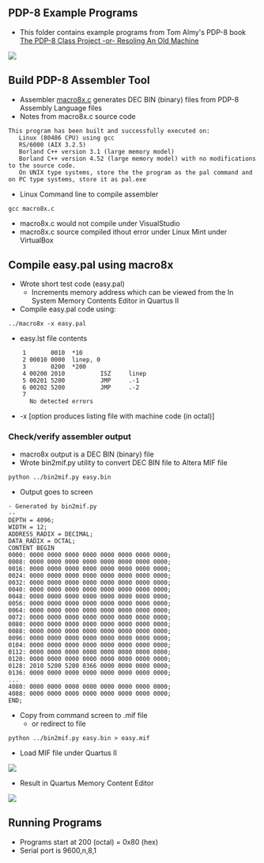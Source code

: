 == PDP-8 Example Programs ==

* This folder contains example programs from Tom Almy's PDP-8 book [https://www.amazon.com/PDP-8-Class-Project-Resoling-Machine-ebook/dp/B07KY5RCJ7/ref=sr_1_1?dchild=1&keywords=tom+almy+pdp-8&qid=1615991822&sr=8-1 The PDP-8 Class Project -or- Resoling An Old Machine]

<img src="https://raw.githubusercontent.com/douggilliland/Retro-Computers/master/PDP-8/PDP8_Book(Almy)/Almy_Book_Cover.png"></img>

== Build PDP-8 Assembler Tool ==

* Assembler [https://github.com/douggilliland/Linux-68k/blob/master/pdp8/macro8x.c macro8x.c] generates DEC BIN (binary) files from PDP-8 Assembly Language files
* Notes from macro8x.c source code
<pre>
This program has been built and successfully executed on:
   Linux (80486 CPU) using gcc
   RS/6000 (AIX 3.2.5)
   Borland C++ version 3.1 (large memory model)
   Borland C++ version 4.52 (large memory model) with no modifications to the source code.
   On UNIX type systems, store the the program as the pal command and on PC type systems, store it as pal.exe
</pre>
* Linux Command line to compile assembler
<pre>
gcc macro8x.c
</pre>

* macro8x.c would not compile under VisualStudio
* macro8x.c source compiled ithout error under Linux Mint under VirtualBox

== Compile easy.pal using macro8x ==

* Wrote short test code (easy.pal)
** Increments memory address which can be viewed from the In System Memory Contents Editor in Quartus II
* Compile easy.pal code using:
<pre>
../macro8x -x easy.pal

</pre>
* easy.lst file contents
<pre>
    1       0010  *10
    2 00010 0000  linep, 0
    3       0200  *200
    4 00200 2010          ISZ     linep
    5 00201 5200          JMP     .-1
    6 00202 5200          JMP     .-2
    7                     
      No detected errors
</pre>

* -x [option produces listing file with machine code (in octal)]

=== Check/verify assembler output ===

* macro8x output is a DEC BIN (binary) file
* Wrote bin2mif.py utility to convert DEC BIN file to Altera MIF file
<pre>
python ../bin2mif.py easy.bin

</pre>

* Output goes to screen

<pre>
- Generated by bin2mif.py
-- 
DEPTH = 4096;
WIDTH = 12;
ADDRESS_RADIX = DECIMAL;
DATA_RADIX = OCTAL;
CONTENT BEGIN
0000: 0000 0000 0000 0000 0000 0000 0000 0000;
0008: 0000 0000 0000 0000 0000 0000 0000 0000;
0016: 0000 0000 0000 0000 0000 0000 0000 0000;
0024: 0000 0000 0000 0000 0000 0000 0000 0000;
0032: 0000 0000 0000 0000 0000 0000 0000 0000;
0040: 0000 0000 0000 0000 0000 0000 0000 0000;
0048: 0000 0000 0000 0000 0000 0000 0000 0000;
0056: 0000 0000 0000 0000 0000 0000 0000 0000;
0064: 0000 0000 0000 0000 0000 0000 0000 0000;
0072: 0000 0000 0000 0000 0000 0000 0000 0000;
0080: 0000 0000 0000 0000 0000 0000 0000 0000;
0088: 0000 0000 0000 0000 0000 0000 0000 0000;
0096: 0000 0000 0000 0000 0000 0000 0000 0000;
0104: 0000 0000 0000 0000 0000 0000 0000 0000;
0112: 0000 0000 0000 0000 0000 0000 0000 0000;
0120: 0000 0000 0000 0000 0000 0000 0000 0000;
0128: 2010 5200 5200 0366 0000 0000 0000 0000;
0136: 0000 0000 0000 0000 0000 0000 0000 0000;
...
4080: 0000 0000 0000 0000 0000 0000 0000 0000;
4088: 0000 0000 0000 0000 0000 0000 0000 0000;
END;
</pre>

* Copy from command screen to .mif file
** or redirect to file
<pre>
python ../bin2mif.py easy.bin > easy.mif

</pre>

* Load MIF file under Quartus II

<img src="https://raw.githubusercontent.com/douggilliland/Retro-Computers/master/PDP-8/PDP8_Book(Almy)/docs/Load_MIF_File_in_Quartus.PNG"></img>

* Result in Quartus Memory Content Editor

<img src="https://raw.githubusercontent.com/douggilliland/Retro-Computers/master/PDP-8/PDP8_Book(Almy)/docs/iset_bin_in_MemContentsEditor.PNG"></img>

== Running Programs ==

* Programs start at 200 (octal) = 0x80 (hex)
* Serial port is 9600,n,8,1

